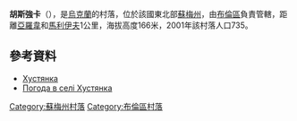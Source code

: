 {{coord|51|0|3|N|33|36|25|E|scale:100000_region:UA|display=title}}

'''胡斯強卡'''（{{lang-uk|Хустянка}}），是[[烏克蘭|烏克蘭]]的村落，位於該國東北部[[蘇梅州|蘇梅州]]，由[[布倫區_(烏克蘭)|布倫區]]負責管轄，距離[[亞羅韋_(布倫區)|亞羅韋]]和[[馬利伊夫|馬利伊夫]]1公里，海拔高度166米，2001年該村落人口735。

==參考資料==
*[http://w1.c1.rada.gov.ua/pls/z7502/A005?rdat1=02.02.2010&rf7571=28788 Хустянка]{{dead link|date=2018年4月 |bot=InternetArchiveBot |fix-attempted=yes }}
* [http://weather.in.ua/ua/symskaja/27625 Погода в селі Хустянка]

{{DEFAULTSORT:Хустянка}}

[[Category:蘇梅州村落|Category:蘇梅州村落]]
[[Category:布倫區村落|Category:布倫區村落]]


{{Sumy-geo-stub}}
